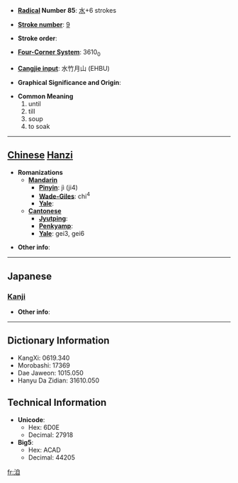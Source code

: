* '''[[Wiktionary:Chinese radical index| Radical]] Number 85''': [[Wiktionary:Chinese radical index 水|水]]+6 strokes

* '''[[Wiktionary:Chinese total strokes index|Stroke number]]''': [[Wiktionary:Chinese total strokes index 9|9]]

* '''Stroke order''': 

* '''[[Wiktionary:Chinese four corner index|Four-Corner System]]''': 3610<sub>0</sub>

* '''[[Wiktionary:Chinese Cangjie index|Cangjie input]]''': 水竹月山 (EHBU)

* '''Graphical Significance and Origin''': 

* '''Common Meaning'''
*#until
*# till
*# soup
*# to soak


----

== [[Chinese]] [[Hanzi]] ==

* '''Romanizations'''
** '''[[Mandarin]]'''
*** '''[[Pinyin]]''': jì (ji4)
*** '''[[Wade-Giles]]''': chi<sup>4</sup>
*** '''[[Yale]]''': 
** '''[[Cantonese]]'''
*** '''[[Jyutping]]''':
*** '''[[Penkyamp]]''': 
*** '''[[Yale]]''': gei3, gei6

* '''Other info''': 

----

==Japanese==
===[[Kanji]]===
{{kanji|on readings=[[き]] (ki), [[ぎ]] (gi)|kun readings=[[そそぐ]] (sosogu)}}

* '''Other info''':  

----

== Dictionary Information ==

* KangXi: 0619.340
* Morobashi: 17369
* Dae Jaweon: 1015.050
* Hanyu Da Zidian: 31610.050

== Technical Information ==

* '''Unicode''':
** Hex: 6D0E
** Decimal: 27918
* '''Big5''':
** Hex: ACAD
** Decimal: 44205

[[fr:洎]]